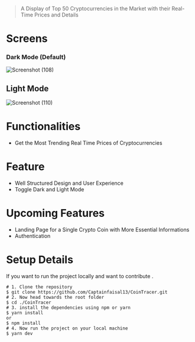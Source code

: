 > A Display of Top 50 Cryptocurrencies in the Market with their Real-Time Prices and Details

# Screens

### Dark Mode (Default)

![Screenshot (108)](https://user-images.githubusercontent.com/80672730/209451989-4ca8f82e-0cf6-4cbc-b227-f58b2d3bf29b.png)

## Light Mode

![Screenshot (110)](https://user-images.githubusercontent.com/80672730/209452010-57f50f34-820c-4f5d-8c8d-d027e7e3b41b.png)

# Functionalities

- Get the Most Trending Real Time Prices of Cryptocurrencies

# Feature

- Well Structured Design and User Experience
- Toggle Dark and Light Mode

# Upcoming Features

- Landing Page for a Single Crypto Coin with More Essential Informations
- Authentication

# Setup Details

If you want to run the project locally and want to contribute .

```console
# 1. Clone the repository
$ git clone https://github.com/Captainfaisal13/CoinTracer.git
# 2. Now head towards the root folder
$ cd ./CoinTracer
# 3. install the dependencies using npm or yarn
$ yarn install
or
$ npm install
# 4. Now run the project on your local machine
$ yarn dev
```
